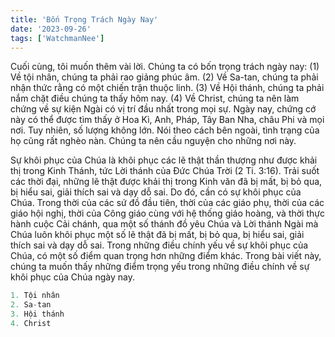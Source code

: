 ```yaml
---
title: 'Bốn Trọng Trách Ngày Nay'
date: '2023-09-26'
tags: ['WatchmanNee']
---
```


Cuối cùng, tôi muốn thêm vài lời. Chúng ta có bốn trọng trách ngày nay: (1) Về tội nhân, chúng ta phải rao giảng phúc âm. (2) Về Sa-tan, chúng ta phải nhận thức rằng có một chiến trận thuộc linh. (3) Về Hội thánh, chúng ta phải nắm chặt điều chúng ta thấy hôm nay. (4) Về Christ, chúng ta nên làm chứng về sự kiện Ngài có vị trí đầu nhất trong mọi sự. Ngày nay, chứng cớ này có thể được tìm thấy ở Hoa Kì, Anh, Pháp, Tây Ban Nha, châu Phi và mọi nơi. Tuy nhiên, số lượng không lớn. Nói theo cách bên ngoài, tình trạng của họ cũng rất nghèo nàn. Chúng ta nên cầu nguyện cho những nơi này.

Sự khôi phục của Chúa là khôi phục các lẽ thật thần thượng như được khải thị trong Kinh Thánh, tức Lời thánh của Đức Chúa Trời (2 Ti. 3:16). Trải suốt các thời đại, những lẽ thật được khải thị trong Kinh văn đã bị mất, bị bỏ qua, bị hiểu sai, giải thích sai và dạy dỗ sai. Do đó, cần có sự khôi phục của Chúa. Trong thời của các sứ đồ đầu tiên, thời của các giáo phụ, thời của các giáo hội nghị, thời của Công giáo cùng với hệ thống giáo hoàng, và thời thực hành cuộc Cải chánh, qua một số thánh đồ yêu Chúa và Lời thánh Ngài mà Chúa luôn khôi phục một số lẽ thật đã bị mất, bị bỏ qua, bị hiểu sai, giải thích sai và dạy dỗ sai. Trong những điều chính yếu về sự khôi phục của Chúa, có một số điểm quan trọng hơn những điểm khác. Trong bài viết này, chúng ta muốn thấy những điểm trọng yếu trong những điều chính về sự khôi phục của Chúa
ngày nay.

```ts
1. Tội nhân
2. Sa-tan
3. Hội thánh
4. Christ
```